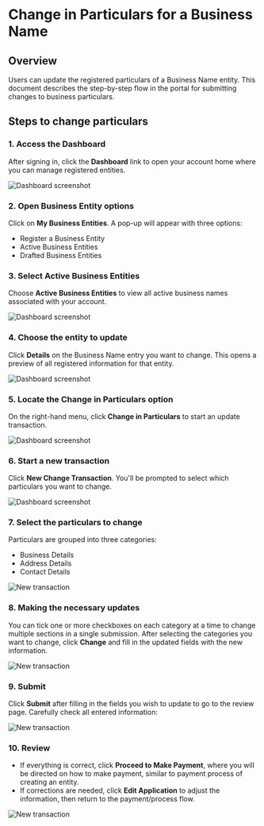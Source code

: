 # Change in Particulars for a Business Name

## Overview

Users can update the registered particulars of a Business Name entity. This document describes the step-by-step flow in the portal for submitting changes to business particulars.


## Steps to change particulars

### 1. Access the Dashboard

After signing in, click the **Dashboard** link to open your account home where you can manage registered entities.

![Dashboard screenshot](/change1.png)

### 2. Open Business Entity options

Click on **My Business Entities**. A pop-up will appear with three options:

- Register a Business Entity
- Active Business Entities
- Drafted Business Entities


### 3. Select Active Business Entities

Choose **Active Business Entities** to view all active business names associated with your account.

![Dashboard screenshot](/change2.png)

### 4. Choose the entity to update

Click **Details** on the Business Name entry you want to change. This opens a preview of all registered information for that entity.

![Dashboard screenshot](/change3.png)

### 5. Locate the **Change in Particulars** option

On the right-hand menu, click **Change in Particulars** to start an update transaction.

![Dashboard screenshot](/change4.png)

### 6. Start a new transaction

Click **New Change Transaction**. You'll be prompted to select which particulars you want to change.

![Dashboard screenshot](/change5.png)

### 7. Select the particulars to change

Particulars are grouped into three categories:

- Business Details
- Address Details
- Contact Details

![New transaction](/change6.png)


### 8. Making the necessary updates

You can tick one or more checkboxes on each category at a time to change multiple sections in a single submission.
After selecting the categories you want to change, click **Change** and fill in the updated fields with the new information.

![New transaction](/change7.png)

### 9. Submit

Click **Submit** after filling in the fields you wish to update to go to the review page. Carefully check all entered information:

![New transaction](/change8.png)

### 10. Review
- If everything is correct, click **Proceed to Make Payment**, where you will be directed on how to make payment, similar to payment process of creating an entity.
- If corrections are needed, click **Edit Application** to adjust the information, then return to the payment/process flow.

![New transaction](/change9.png)